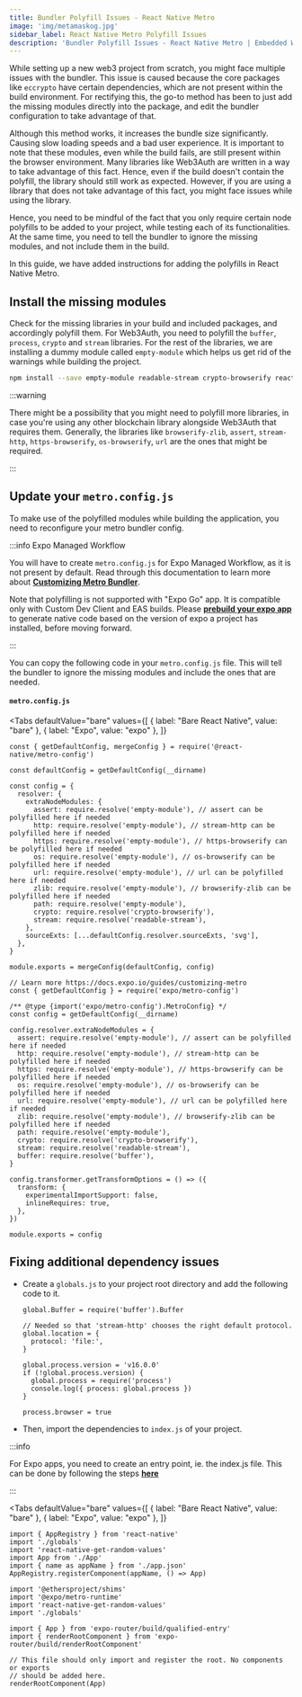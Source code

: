 ```yaml
---
title: Bundler Polyfill Issues - React Native Metro
image: 'img/metamaskog.jpg'
sidebar_label: React Native Metro Polyfill Issues
description: 'Bundler Polyfill Issues - React Native Metro | Embedded Wallets'
---
```



While setting up a new web3 project from scratch, you might face multiple issues with the bundler. This issue is caused because the core packages like `eccrypto` have certain dependencies, which are not present within the build environment. For rectifying this, the go-to method has been to just add the missing modules directly into the package, and edit the bundler configuration to take advantage of that.

Although this method works, it increases the bundle size significantly. Causing slow loading speeds and a bad user experience. It is important to note that these modules, even while the build fails, are still present within the browser environment. Many libraries like Web3Auth are written in a way to take advantage of this fact. Hence, even if the build doesn't contain the polyfill, the library should still work as expected. However, if you are using a library that does not take advantage of this fact, you might face issues while using the library.

Hence, you need to be mindful of the fact that you only require certain node polyfills to be added to your project, while testing each of its functionalities. At the same time, you need to tell the bundler to ignore the missing modules, and not include them in the build.

In this guide, we have added instructions for adding the polyfills in React Native Metro.

## Install the missing modules

Check for the missing libraries in your build and included packages, and accordingly polyfill them. For Web3Auth, you need to polyfill the `buffer`, `process`, `crypto` and `stream` libraries. For the rest of the libraries, we are installing a dummy module called `empty-module` which helps us get rid of the warnings while building the project.

```bash npm2yarn
npm install --save empty-module readable-stream crypto-browserify react-native-get-random-values buffer process
```

:::warning

There might be a possibility that you might need to polyfill more libraries, in case you're using any other blockchain library alongside Web3Auth that requires them. Generally, the libraries like `browserify-zlib`, `assert`, `stream-http`, `https-browserify`, `os-browserify`, `url` are the ones that might be required.

:::

## Update your `metro.config.js`

To make use of the polyfilled modules while building the application, you need to reconfigure your metro bundler config.

:::info Expo Managed Workflow

You will have to create `metro.config.js` for Expo Managed Workflow, as it is not present by default. Read through this documentation to learn more about [**Customizing Metro Bundler**](https://docs.expo.dev/guides/customizing-metro/).

Note that polyfilling is not supported with "Expo Go" app. It is compatible only with Custom Dev Client and EAS builds. Please [**prebuild your expo app**](https://docs.expo.dev/workflow/prebuild/) to generate native code based on the version of expo a project has installed, before moving forward.

:::

You can copy the following code in your `metro.config.js` file. This will tell the bundler to ignore the missing modules and include the ones that are needed.

#### `metro.config.js`

<Tabs
  defaultValue="bare"
  values={[
    { label: "Bare React Native", value: "bare" },
    { label: "Expo", value: "expo" },
  ]}
>
<TabItem value="bare">

```tsx title="metro.config.js"
const { getDefaultConfig, mergeConfig } = require('@react-native/metro-config')

const defaultConfig = getDefaultConfig(__dirname)

const config = {
  resolver: {
    extraNodeModules: {
      assert: require.resolve('empty-module'), // assert can be polyfilled here if needed
      http: require.resolve('empty-module'), // stream-http can be polyfilled here if needed
      https: require.resolve('empty-module'), // https-browserify can be polyfilled here if needed
      os: require.resolve('empty-module'), // os-browserify can be polyfilled here if needed
      url: require.resolve('empty-module'), // url can be polyfilled here if needed
      zlib: require.resolve('empty-module'), // browserify-zlib can be polyfilled here if needed
      path: require.resolve('empty-module'),
      crypto: require.resolve('crypto-browserify'),
      stream: require.resolve('readable-stream'),
    },
    sourceExts: [...defaultConfig.resolver.sourceExts, 'svg'],
  },
}

module.exports = mergeConfig(defaultConfig, config)
```

</TabItem>

<TabItem value="expo">

```tsx title="metro.config.js"
// Learn more https://docs.expo.io/guides/customizing-metro
const { getDefaultConfig } = require('expo/metro-config')

/** @type {import('expo/metro-config').MetroConfig} */
const config = getDefaultConfig(__dirname)

config.resolver.extraNodeModules = {
  assert: require.resolve('empty-module'), // assert can be polyfilled here if needed
  http: require.resolve('empty-module'), // stream-http can be polyfilled here if needed
  https: require.resolve('empty-module'), // https-browserify can be polyfilled here if needed
  os: require.resolve('empty-module'), // os-browserify can be polyfilled here if needed
  url: require.resolve('empty-module'), // url can be polyfilled here if needed
  zlib: require.resolve('empty-module'), // browserify-zlib can be polyfilled here if needed
  path: require.resolve('empty-module'),
  crypto: require.resolve('crypto-browserify'),
  stream: require.resolve('readable-stream'),
  buffer: require.resolve('buffer'),
}

config.transformer.getTransformOptions = () => ({
  transform: {
    experimentalImportSupport: false,
    inlineRequires: true,
  },
})

module.exports = config
```

</TabItem>

</Tabs>

## Fixing additional dependency issues

- Create a `globals.js` to your project root directory and add the following code to it.

  ```tsx title="globals.js"
  global.Buffer = require('buffer').Buffer

  // Needed so that 'stream-http' chooses the right default protocol.
  global.location = {
    protocol: 'file:',
  }

  global.process.version = 'v16.0.0'
  if (!global.process.version) {
    global.process = require('process')
    console.log({ process: global.process })
  }

  process.browser = true
  ```

- Then, import the dependencies to `index.js` of your project.

:::info

For Expo apps, you need to create an entry point, ie. the index.js file. This can be done by following the steps [**here**](https://docs.expo.dev/versions/latest/sdk/register-root-component/#what-if-i-want-to-name-my-main-app-file-something-other-than-appjs)

:::

  <Tabs
    defaultValue="bare"
    values={[
      { label: "Bare React Native", value: "bare" },
      { label: "Expo", value: "expo" },
    ]}
  >
  <TabItem value="bare">

```tsx title="index.js"
import { AppRegistry } from 'react-native'
import './globals'
import 'react-native-get-random-values'
import App from './App'
import { name as appName } from './app.json'
AppRegistry.registerComponent(appName, () => App)
```

  </TabItem>

  <TabItem value="expo">

```tsx title="index.js"
import '@ethersproject/shims'
import '@expo/metro-runtime'
import 'react-native-get-random-values'
import './globals'

import { App } from 'expo-router/build/qualified-entry'
import { renderRootComponent } from 'expo-router/build/renderRootComponent'

// This file should only import and register the root. No components or exports
// should be added here.
renderRootComponent(App)
```

  </TabItem>

  </Tabs>
